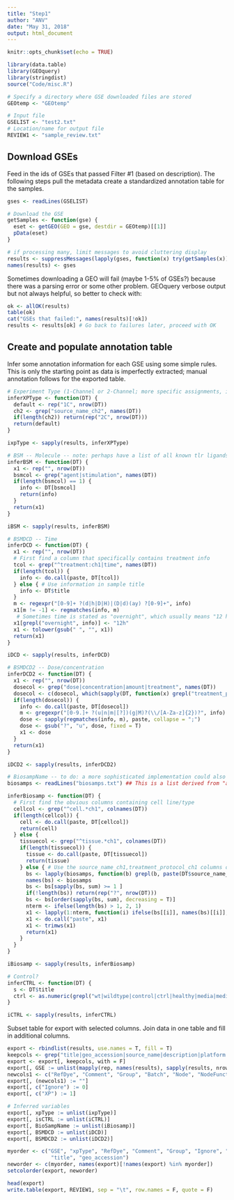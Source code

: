 ```yaml
---
title: "Step1"
author: "ANV"
date: "May 31, 2018"
output: html_document
---
```


```r
knitr::opts_chunk$set(echo = TRUE)

library(data.table)
library(GEOquery)
library(stringdist)
source("Code/misc.R")

```

```r
# Specify a directory where GSE downloaded files are stored
GEOtemp <- "GEOtemp"

# Input file
GSELIST <- "test2.txt"
# Location/name for output file
REVIEW1 <- "sample_review.txt"
```

## Download GSEs
Feed in the ids of GSEs that passed Filter #1 (based on description). The following steps pull the metadata create a standardized annotation table for the samples.
```r
gses <- readLines(GSELIST)

# Download the GSE
getSamples <- function(gse) {
  eset <- getGEO(GEO = gse, destdir = GEOtemp)[[1]]
  pData(eset)
}

# if processing many, limit messages to avoid cluttering display
results <- suppressMessages(lapply(gses, function(x) try(getSamples(x)))) 
names(results) <- gses

```

Sometimes downloading a GEO will fail (maybe 1-5% of GSEs?) because there was a parsing error or some other problem. GEOquery verbose output but not always helpful, so better to check with:
```r

ok <- allOK(results)
table(ok)
cat("GSEs that failed:", names(results)[!ok])
results <- results[ok] # Go back to failures later, proceed with OK

```

## Create and populate annotation table
Infer some annotation information for each GSE using some simple rules. 
This is only the starting point as data is imperfectly extracted; manual annotation follows for the exported table. 
```r

# Experiment Type (1-Channel or 2-Channel; more specific assignments, i.e. whether there was dye swap, happens in human review)
inferXPType <- function(DT) {
  default <- rep("1C", nrow(DT))
  ch2 <- grep("source_name_ch2", names(DT))
  if(length(ch2)) return(rep("2C", nrow(DT)))
  return(default)
}

ixpType <- sapply(results, inferXPType)

# BSM -- Molecule -- note: perhaps have a list of all known tlr ligands to match against
inferBSM <- function(DT) {
  x1 <- rep("", nrow(DT))
  bsmcol <- grep("agent|stimulation", names(DT))
  if(length(bsmcol) == 1) {
    info <- DT[bsmcol]
    return(info)
  } 
  return(x1)
}

iBSM <- sapply(results, inferBSM)

# BSMDCD -- Time
inferDCD <- function(DT) {
  x1 <- rep("", nrow(DT))
  # First find a column that specifically contains treatment info
  tcol <- grep("^treatment:ch1|time", names(DT))
  if(length(tcol)) {
    info <- do.call(paste, DT[tcol])
  } else { # Use information in sample title
    info <- DT$title
  }
  m <- regexpr("[0-9]+ ?(d|h|D|H)|(D|d)(ay) ?[0-9]+", info)
  x1[m != -1] <- regmatches(info, m)
   # Sometimes time is stated as "overnight", which usually means "12 h"
  x1[grepl("overnight", info)] <- "12h"
  x1 <- tolower(gsub(" ", "", x1))
  return(x1)
}

iDCD <- sapply(results, inferDCD) 

# BSMDCD2 -- Dose/concentration
inferDCD2 <- function(DT) {
  x1 <- rep("", nrow(DT))
  dosecol <- grep("dose|concentration|amount|treatment", names(DT))
  dosecol <- c(dosecol, which(sapply(DT, function(x) grepl("treatment_protocol", x[1])) == T))
  if(length(dosecol)) {
    info <- do.call(paste, DT[dosecol])
    m <- gregexpr("[0-9.]+ ?(u|n|m|[?])(g|M)?(\\/[A-Za-z]{2})?", info)
    dose <- sapply(regmatches(info, m), paste, collapse = ";")
    dose <- gsub("?", "u", dose, fixed = T)
    x1 <- dose
  }
  return(x1)
}

iDCD2 <- sapply(results, inferDCD2) 

# BiosampName -- to do: a more sophisticated implementation could also match to biosample ID
biosamps <- readLines("biosamps.txt") ## This is a list derived from "allbiosamples"

inferBiosamp <- function(DT) {
  # First find the obvious columns containing cell line/type
  cellcol <- grep("^cell.*ch1", colnames(DT))
  if(length(cellcol)) {
    cell <- do.call(paste, DT[cellcol])
    return(cell)
  } else {
    tissuecol <- grep("^tissue.*ch1", colnames(DT))
    if(length(tissuecol)) {
      tissue <- do.call(paste, DT[tissuecol])
      return(tissue)
    } else { # Use the source_name_ch1,treatment_protocol_ch1 columns otherwise
      bs <- lapply(biosamps, function(b) grepl(b, paste(DT$source_name_ch1, DT$treatment_protocol_ch1)))
      names(bs) <- biosamps
      bs <- bs[sapply(bs, sum) >= 1 ]
      if(!length(bs)) return(rep("?", nrow(DT))) 
      bs <- bs[order(sapply(bs, sum), decreasing = T)]
      nterm <- ifelse(length(bs) > 1, 2, 1)
      x1 <- lapply(1:nterm, function(i) ifelse(bs[[i]], names(bs)[[i]], ""))
      x1 <- do.call("paste", x1)
      x1 <- trimws(x1)
      return(x1)
    }
  }
}

iBiosamp <- sapply(results, inferBiosamp)

# Control?
inferCTRL <- function(DT) {
  s <- DT$title
  ctrl <- as.numeric(grepl("wt|wildtype|control|ctrl|healthy|media|medium|veh|unstim|untreated|mock", s, ignore.case = T))
}

iCTRL <- sapply(results, inferCTRL)

```


Subset table for export with selected columns. Join data in one table and fill in additional columns.
```r

export <- rbindlist(results, use.names = T, fill = T)
keepcols <- grep("title|geo_accession|source_name|description|platform|characteristics|treatment", names(export))
export <- export[, keepcols, with = F]
export[, GSE := unlist(mapply(rep, names(results), sapply(results, nrow)))]
newcols1 <- c("RefDye", "Comment", "Group", "Batch", "Node", "NodeFunction", "BSM") 
export[, (newcols1) := ""]
export[, c("Ignore") := 0]
export[, c("XP") := 1]

# Inferred variables
export[, xpType := unlist(ixpType)]
export[, isCTRL := unlist(iCTRL)]
export[, BioSampName := unlist(iBiosamp)]
export[, BSMDCD := unlist(iDCD)]
export[, BSMDCD2 := unlist(iDCD2)]

myorder <- c("GSE", "xpType", "RefDye", "Comment", "Group", "Ignore", "XP", "isCTRL", "Batch", "Node", "NodeFunction", "BSM", "BSMDCD", "BSMDCD2", "BioSampName",
              "title", "geo_accession")
neworder <- c(myorder, names(export)[!names(export) %in% myorder])
setcolorder(export, neworder)

head(export)
write.table(export, REVIEW1, sep = "\t", row.names = F, quote = F)

```

